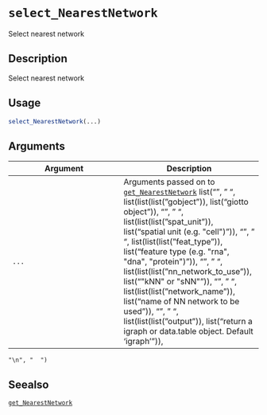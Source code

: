 # `select_NearestNetwork`

Select nearest network


## Description

Select nearest network


## Usage

```r
select_NearestNetwork(...)
```


## Arguments

Argument      |Description
------------- |----------------
`...`     |      Arguments passed on to [`get_NearestNetwork`](#getnearestnetwork)   list("\n", "    ", list(list(list("gobject")), list("giotto object")), "\n", "    ", list(list(list("spat_unit")), list("spatial unit (e.g. \"cell\")")), "\n", "    ", list(list(list("feat_type")), list("feature type (e.g. \"rna\", \"dna\", \"protein\")")), "\n", "    ", list(list(list("nn_network_to_use")), list("\"kNN\" or \"sNN\"")), "\n", "    ", list(list(list("network_name")), list("name of NN network to be used")), "\n", "    ", list(list(list("output")), list("return a igraph or data.table object. Default 'igraph'")), 
    "\n", "  ")


## Seealso

[`get_NearestNetwork`](#getnearestnetwork)


